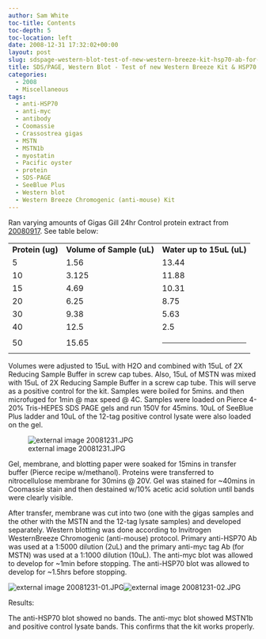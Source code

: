 ```yaml
---
author: Sam White
toc-title: Contents
toc-depth: 5
toc-location: left
date: 2008-12-31 17:32:02+00:00
layout: post
slug: sdspage-western-blot-test-of-new-western-breeze-kit-hsp70-ab-for-fish441
title: SDS/PAGE, Western Blot - Test of new Western Breeze Kit & HSP70 Ab for FISH441
categories:
  - 2008
  - Miscellaneous
tags:
  - anti-HSP70
  - anti-myc
  - antibody
  - Coomassie
  - Crassostrea gigas
  - MSTN
  - MSTN1b
  - myostatin
  - Pacific oyster
  - protein
  - SDS-PAGE
  - SeeBlue Plus
  - Western blot
  - Western Breeze Chromogenic (anti-mouse) Kit
---
```


Ran varying amounts of Gigas Gill 24hr Control protein extract from [20080917](https://genefish.wikispaces.com/Sam%27s+Notebook#sjw20080917). See table below:

<table class="wiki_table" >
<tbody >
<tr >

<td >**Protein (ug)**
</td>

<td >**Volume of Sample (uL)**
</td>

<td >**Water up to 15uL (uL)**
</td>
</tr>
<tr >

<td >5
</td>

<td >1.56
</td>

<td >13.44
</td>
</tr>
<tr >

<td >10
</td>

<td >3.125
</td>

<td >11.88
</td>
</tr>
<tr >

<td >15
</td>

<td >4.69
</td>

<td >10.31
</td>
</tr>
<tr >

<td >20
</td>

<td >6.25
</td>

<td >8.75
</td>
</tr>
<tr >

<td >30
</td>

<td >9.38
</td>

<td >5.63
</td>
</tr>
<tr >

<td >40
</td>

<td >12.5
</td>

<td >2.5
</td>
</tr>
<tr >

<td >50
</td>

<td >15.65
</td>

<td >



* * *




</td>
</tr>
</tbody>
</table>

Volumes were adjusted to 15uL with H2O and combined with 15uL of 2X Reducing Sample Buffer in screw cap tubes. Also, 15uL of MSTN was mixed with 15uL of 2X Reducing Sample Buffer in a screw cap tube. This will serve as a positive control for the kit. Samples were boiled for 5mins. and then microfuged for 1min @ max speed @ 4C. Samples were loaded on Pierce 4-20% Tris-HEPES SDS PAGE gels and run 150V for 45mins. 10uL of SeeBlue Plus ladder and 10uL of the 12-tag positive control lysate were also loaded on the gel.

![external image 20081231.JPG](https://eagle.fish.washington.edu/Arabidopsis/SDS-PAGE/20081231.JPG)

Gel, membrane, and blotting paper were soaked for 15mins in transfer buffer (Pierce recipe w/methanol). Proteins were transferred to nitrocellulose membrane for 30mins @ 20V. Gel was stained for ~40mins in Coomassie stain and then destained w/10% acetic acid solution until bands were clearly visible.

After transfer, membrane was cut into two (one with the gigas samples and the other with the MSTN and the 12-tag lysate samples) and developed separately. Western blotting was done according to Invitrogen WesternBreeze Chromogenic (anti-mouse) protocol. Primary anti-HSP70 Ab was used at a 1:5000 dilution (2uL) and the primary anti-myc tag Ab (for MSTN) was used at a 1:1000 dilution (10uL). The anti-myc blot was allowed to develop for ~1min before stopping. The anti-HSP70 blot was allowed to develop for ~1.5hrs before stopping.

![external image 20081231-01.JPG](https://eagle.fish.washington.edu/Arabidopsis/Western%20Blots/20081231-01.JPG)![external image 20081231-02.JPG](http://eagle.fish.washington.edu/Arabidopsis/Western%20Blots/20081231-02.JPG)

Results:



The anti-HSP70 blot showed no bands. The anti-myc blot showed MSTN1b and positive control lysate bands. This confirms that the kit works properly.
